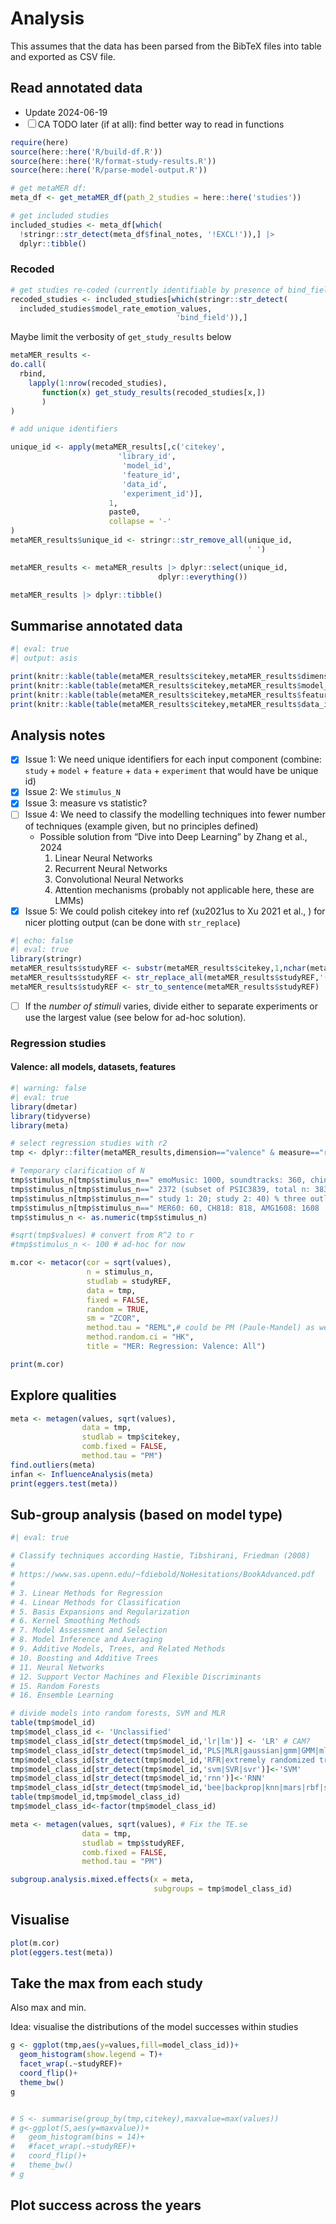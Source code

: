 # Analysis

This assumes that the data has been parsed from the BibTeX files into table and exported as CSV file.

## Read annotated data

- Update 2024-06-19
- [ ] CA TODO later (if at all): find better way to read in functions

```r
require(here)
source(here::here('R/build-df.R'))
source(here::here('R/format-study-results.R'))
source(here::here('R/parse-model-output.R'))
```

```r
# get metaMER df:
meta_df <- get_metaMER_df(path_2_studies = here::here('studies'))

# get included studies
included_studies <- meta_df[which(
  !stringr::str_detect(meta_df$final_notes, '!EXCL!')),] |> 
  dplyr::tibble()

```
### Recoded


```r
# get studies re-coded (currently identifiable by presence of bind_field.)
recoded_studies <- included_studies[which(stringr::str_detect(
  included_studies$model_rate_emotion_values,
                                     'bind_field')),] 

```

Maybe limit the verbosity of `get_study_results` below


```r
metaMER_results <-
do.call(
  rbind,
    lapply(1:nrow(recoded_studies),
       function(x) get_study_results(recoded_studies[x,])
       )
) 

# add unique identifiers

unique_id <- apply(metaMER_results[,c('citekey',
                        'library_id',
                         'model_id',
                         'feature_id',
                         'data_id',
                         'experiment_id')],
                      1, 
                      paste0, 
                      collapse = '-'
) 
metaMER_results$unique_id <- stringr::str_remove_all(unique_id, 
                                                     ' ')

metaMER_results <- metaMER_results |> dplyr::select(unique_id, 
                                 dplyr::everything()) 

metaMER_results |> dplyr::tibble()

```


## Summarise annotated data

```r
#| eval: true
#| output: asis

print(knitr::kable(table(metaMER_results$citekey,metaMER_results$dimension)))
print(knitr::kable(table(metaMER_results$citekey,metaMER_results$model_id)))
print(knitr::kable(table(metaMER_results$citekey,metaMER_results$feature_id)))
print(knitr::kable(table(metaMER_results$citekey,metaMER_results$data_id)))

```


## Analysis notes

- [x] Issue 1: We need unique identifiers for each input component (combine: `study` + `model` + `feature` + `data` + `experiment` that would have be unique id)
- [x] Issue 2: We `stimulus_N`
- [x] Issue 3: measure vs statistic?
- [ ] Issue 4: We need to classify the modelling techniques into fewer number of techniques (example given, but no principles defined)
  - Possible solution from "Dive into Deep Learning" by Zhang et al., 2024
    1. Linear Neural Networks
    2. Recurrent Neural Networks
    3. Convolutional Neural Networks
    4. Attention mechanisms (probably not applicable here, these are LMMs)

- [x] Issue 5: We could polish citekey into ref (xu2021us to Xu 2021 et al., ) for nicer plotting output (can be done with `str_replace`)

```r
#| echo: false
#| eval: true
library(stringr)
metaMER_results$studyREF <- substr(metaMER_results$citekey,1,nchar(metaMER_results$citekey)-2)
metaMER_results$studyREF <- str_replace_all(metaMER_results$studyREF,'([0-9]+)',' et al \\1')
metaMER_results$studyREF <- str_to_sentence(metaMER_results$studyREF)
```

- [ ] If the _number of stimuli_ varies, divide either to separate experiments or use the largest value (see below for ad-hoc solution).

### Regression studies

#### Valence: all models, datasets, features

```r
#| warning: false
#| eval: true
library(dmetar)
library(tidyverse)
library(meta)

# select regression studies with r2
tmp <- dplyr::filter(metaMER_results,dimension=="valence" & measure=="r2")

# Temporary clarification of N
tmp$stimulus_n[tmp$stimulus_n==" emoMusic: 1000, soundtracks: 360, chinese: 500 "] <- 1000
tmp$stimulus_n[tmp$stimulus_n==" 2372 (subset of PSIC3839, total n: 3839)    "] <- 2372
tmp$stimulus_n[tmp$stimulus_n==" study 1: 20; study 2: 40) % three outliers  "] <- 40
tmp$stimulus_n[tmp$stimulus_n==" MER60: 60, CH818: 818, AMG1608: 1608  "] <- 818
tmp$stimulus_n <- as.numeric(tmp$stimulus_n)

#sqrt(tmp$values) # convert from R^2 to r
#tmp$stimulus_n <- 100 # ad-hoc for now

m.cor <- metacor(cor = sqrt(values), 
                 n = stimulus_n,
                 studlab = studyREF,
                 data = tmp,
                 fixed = FALSE,
                 random = TRUE,
                 sm = "ZCOR",
                 method.tau = "REML",# could be PM (Paule-Mandel) as well
                 method.random.ci = "HK", 
                 title = "MER: Regression: Valence: All")

print(m.cor)
```

## Explore qualities

```r
meta <- metagen(values, sqrt(values), 
                data = tmp, 
                studlab = tmp$citekey, 
                comb.fixed = FALSE, 
                method.tau = "PM")
find.outliers(meta)
infan <- InfluenceAnalysis(meta)
print(eggers.test(meta))

```

## Sub-group analysis (based on model type)

```r
#| eval: true

# Classify techniques according Hastie, Tibshirani, Friedman (2008)
#
# https://www.sas.upenn.edu/~fdiebold/NoHesitations/BookAdvanced.pdf
#
# 3. Linear Methods for Regression
# 4. Linear Methods for Classification 
# 5. Basis Expansions and Regularization
# 6. Kernel Smoothing Methods
# 7. Model Assessment and Selection
# 8. Model Inference and Averaging 
# 9. Additive Models, Trees, and Related Methods
# 10. Boosting and Additive Trees
# 11. Neural Networks
# 12. Support Vector Machines and Flexible Discriminants
# 15. Random Forests
# 16. Ensemble Learning

# divide models into random forests, SVM and MLR
table(tmp$model_id)
tmp$model_class_id <- 'Unclassified'
tmp$model_class_id[str_detect(tmp$model_id,'lr|lm')] <- 'LR' # CAM?
tmp$model_class_id[str_detect(tmp$model_id,'PLS|MLR|gaussian|gmm|GMM|mlr|PLSR|sparse|variational bayesian')]<-'MLR/PLS'
tmp$model_class_id[str_detect(tmp$model_id,'RFR|extremely randomized tree regression|forest|rfr')]<-'RF'
tmp$model_class_id[str_detect(tmp$model_id,'svm|SVR|svr')]<-'SVM'
tmp$model_class_id[str_detect(tmp$model_id,'rnn')]<-'RNN'
tmp$model_class_id[str_detect(tmp$model_id,'bee|backprop|knn|mars|rbf|smoreg')]<-'NN other'
table(tmp$model_id,tmp$model_class_id)
tmp$model_class_id<-factor(tmp$model_class_id)

meta <- metagen(values, sqrt(values), # Fix the TE.se 
                data = tmp, 
                studlab = tmp$studyREF, 
                comb.fixed = FALSE, 
                method.tau = "PM")

subgroup.analysis.mixed.effects(x = meta, 
                                subgroups = tmp$model_class_id)
```

## Visualise

```r
plot(m.cor)
plot(eggers.test(meta))

```

## Take the max from each study

Also max and min. 

Idea: visualise the distributions of the model successes within studies

```r


g <- ggplot(tmp,aes(y=values,fill=model_class_id))+
  geom_histogram(show.legend = T)+
  facet_wrap(.~studyREF)+
  coord_flip()+
  theme_bw()
g


# S <- summarise(group_by(tmp,citekey),maxvalue=max(values))
# g<-ggplot(S,aes(y=maxvalue))+
#   geom_histogram(bins = 14)+
#   #facet_wrap(.~studyREF)+
#   coord_flip()+
#   theme_bw()
# g


```

## Plot success across the years

